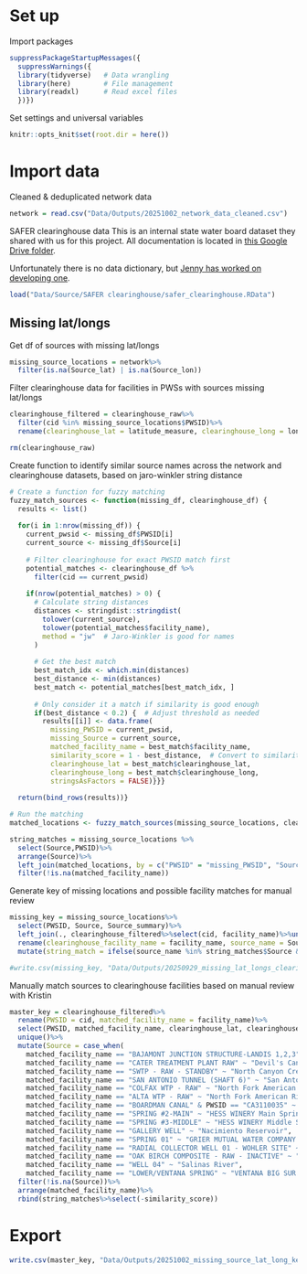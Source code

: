 
# Set up

Import packages
```r
suppressPackageStartupMessages({
  suppressWarnings({
  library(tidyverse)   # Data wrangling
  library(here)        # File management
  library(readxl)      # Read excel files
  })})
```

Set settings and universal variables
```r
knitr::opts_knit$set(root.dir = here())
```

# Import data

Cleaned & deduplicated network data
```r
network = read.csv("Data/Outputs/20251002_network_data_cleaned.csv")
```


SAFER clearinghouse data
This is an internal state water board dataset they shared with us for this project. All documentation is located in [this Google Drive folder](https://drive.google.com/drive/folders/1gxMrGeaOA_xtGb1zf97Z79EFEwKcIpCG).

Unfortunately there is no data dictionary, but [Jenny has worked on developing one](https://docs.google.com/spreadsheets/d/1ulStajU7D1eFu2m3V0fTDtcm3PGNlneX/edit?gid=631545570#gid=631545570).
```r
load("Data/Source/SAFER clearinghouse/safer_clearinghouse.RData")
```


## Missing lat/longs

Get df of sources with missing lat/longs
```r
missing_source_locations = network%>%
  filter(is.na(Source_lat) | is.na(Source_lon))
```

Filter clearinghouse data for facilities in PWSs with sources missing lat/longs
```r
clearinghouse_filtered = clearinghouse_raw%>%
  filter(cid %in% missing_source_locations$PWSID)%>%
  rename(clearinghouse_lat = latitude_measure, clearinghouse_long = longitude_measure)

rm(clearinghouse_raw)
```

Create function to identify similar source names across the network and clearinghouse datasets, based on jaro-winkler string distance
```r
# Create a function for fuzzy matching
fuzzy_match_sources <- function(missing_df, clearinghouse_df) {
  results <- list()
  
  for(i in 1:nrow(missing_df)) {
    current_pwsid <- missing_df$PWSID[i]
    current_source <- missing_df$Source[i]
    
    # Filter clearinghouse for exact PWSID match first
    potential_matches <- clearinghouse_df %>%
      filter(cid == current_pwsid)
    
    if(nrow(potential_matches) > 0) {
      # Calculate string distances
      distances <- stringdist::stringdist(
        tolower(current_source),
        tolower(potential_matches$facility_name),
        method = "jw"  # Jaro-Winkler is good for names
      )
      
      # Get the best match
      best_match_idx <- which.min(distances)
      best_distance <- min(distances)
      best_match <- potential_matches[best_match_idx, ]
      
      # Only consider it a match if similarity is good enough
      if(best_distance < 0.2) {  # Adjust threshold as needed
        results[[i]] <- data.frame(
          missing_PWSID = current_pwsid,
          missing_Source = current_source,
          matched_facility_name = best_match$facility_name,
          similarity_score = 1 - best_distance,  # Convert to similarity (0-1)
          clearinghouse_lat = best_match$clearinghouse_lat,  
          clearinghouse_long = best_match$clearinghouse_long,
          stringsAsFactors = FALSE)}}}
  
  return(bind_rows(results))}

# Run the matching
matched_locations <- fuzzy_match_sources(missing_source_locations, clearinghouse_filtered)

string_matches = missing_source_locations %>%
  select(Source,PWSID)%>%
  arrange(Source)%>%
  left_join(matched_locations, by = c("PWSID" = "missing_PWSID", "Source" = "missing_Source"))%>%
  filter(!is.na(matched_facility_name))
```


Generate key of missing locations and possible facility matches for manual review
```r
missing_key = missing_source_locations%>%
  select(PWSID, Source, Source_summary)%>%
  left_join(., clearinghouse_filtered%>%select(cid, facility_name)%>%unique(), by = c("PWSID" = "cid"))%>%
  rename(clearinghouse_facility_name = facility_name, source_name = Source)%>%
  mutate(string_match = ifelse(source_name %in% string_matches$Source & clearinghouse_facility_name %in% string_matches$matched_facility_name, 1, 0))

#write.csv(missing_key, "Data/Outputs/20250929_missing_lat_longs_clearinghouse_match_key.csv", row.names = F)
```

Manually match sources to clearinghouse facilities based on manual review with Kristin
```r
master_key = clearinghouse_filtered%>%
  rename(PWSID = cid, matched_facility_name = facility_name)%>%
  select(PWSID, matched_facility_name, clearinghouse_lat, clearinghouse_long)%>%
  unique()%>%
  mutate(Source = case_when(
    matched_facility_name == "BAJAMONT JUNCTION STRUCTURE-LANDIS 1,2,3" ~ "American River",
    matched_facility_name == "CATER TREATMENT PLANT RAW" ~ "Devil's Canyon Creek",
    matched_facility_name == "SWTP - RAW - STANDBY" ~ "North Canyon Creek",
    matched_facility_name == "SAN ANTONIO TUNNEL (SHAFT 6)" ~ "San Antonio Canyon Tunnel",
    matched_facility_name == "COLFAX WTP - RAW" ~ "North Fork American River",
    matched_facility_name == "ALTA WTP - RAW" ~ "North Fork American River",
    matched_facility_name == "BOARDMAN CANAL" & PWSID == "CA3110035" ~ "North Fork American River",
    matched_facility_name == "SPRING #2-MAIN" ~ "HESS WINERY Main Spring",
    matched_facility_name == "SPRING #3-MIDDLE" ~ "HESS WINERY Middle Spring",
    matched_facility_name == "GALLERY WELL" ~ "Nacimiento Reservoir",
    matched_facility_name == "SPRING 01" ~ "GRIER MUTUAL WATER COMPANY Spring",
    matched_facility_name == "RADIAL COLLECTOR WELL 01 - WOHLER SITE" ~ "Russian River",
    matched_facility_name == "OAK BIRCH COMPOSITE - RAW - INACTIVE" ~ "YUCAIPA VALLEY WATER DISTRICT Local Creeks",
    matched_facility_name == "WELL 04" ~ "Salinas River",
    matched_facility_name == "LOWER/VENTANA SPRING" ~ "VENTANA BIG SUR INN WS Lower Springs"))%>%
  filter(!is.na(Source))%>%
  arrange(matched_facility_name)%>%
  rbind(string_matches%>%select(-similarity_score))
```

# Export
```r
write.csv(master_key, "Data/Outputs/20251002_missing_source_lat_long_key.csv", row.names = F)
```







